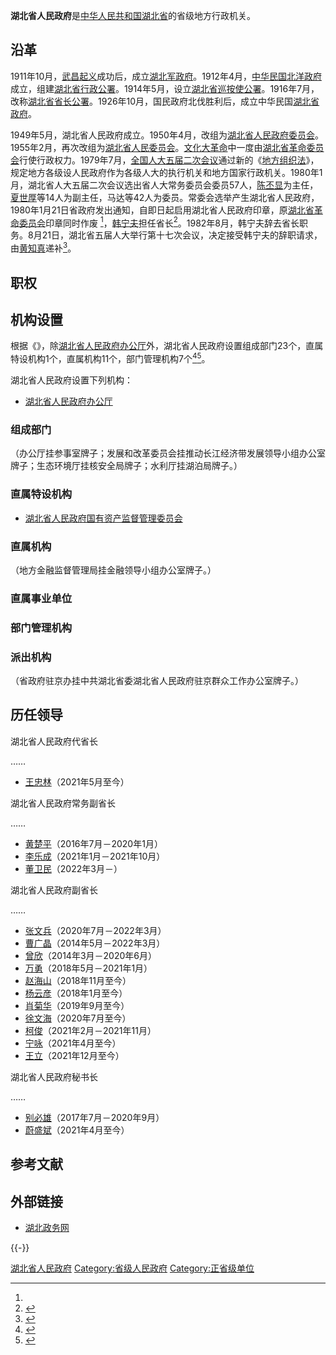 {{Infobox PRCG
|机构名称=湖北省人民政府
|标志1=National Emblem of the People's Republic of China (2).svg
|标志1说明=[[s:国务院关于国家行政机关和企业事业单位社会团体印章管理的规定|1999年规定]]：[[印章|印章]][[直径|直径]]5[[厘米|厘米]]，中央刊[[中华人民共和国国徽|国徽]]，由[[中华人民共和国国务院|国务院]]制发。
|职位1=[[湖北省省长列表|省长]]
|人员1=[[王忠林_(1962年)|王忠林]]
|职位2=副省长
|人员2=[[董卫民|董卫民]]、{{wrap}}[[赵海山|赵海山]]、{{wrap}}[[杨云彦|杨云彦]]、{{wrap}}[[肖菊华|肖菊华]]、{{wrap}}[[徐文海|徐文海]]、{{wrap}}[[宁咏|宁　咏]]、{{wrap}}[[王立_(1966年)|王　立]]
|人数2=7
|职位3=秘书长
|人员3=[[蔚盛斌|蔚盛斌]]
|授权法源=[[s:中华人民共和国宪法|中华人民共和国宪法]]
|组织法规=[[s:中华人民共和国地方各级人民代表大会和地方各级人民政府组织法|中华人民共和国地方各级人民代表大会和地方各级人民政府组织法]]<br>[[s:湖北省人民政府工作规则|湖北省人民政府工作规则]]
|业务上级机构=[[中华人民共和国国务院|中华人民共和国国务院]]
|组织上级机构=[[湖北省人民代表大会|湖北省人民代表大会]]<br>[[湖北省人民代表大会常务委员会|湖北省人民代表大会常务委员会]]
|机构类型=[[:分类:省级人民政府|省级人民政府]]
|行政级别=正省级
|子类1=[[湖北省人民政府办公厅|办公厅]]
|子项1=1
|子类2=[[湖北省人民政府组成部门|组成部门]]
|子项2=23
|子类3=[[湖北省人民政府直属特设机构|直属特设机构]]
|子项3=1
|子类4=[[湖北省人民政府直属机构|直属机构]]
|子项4=11
|子类5=[[湖北省人民政府部门管理机构|部门管理机构]]
|子项5=7
|地址1=[[湖北省|湖北省]][[武汉市|武汉市]][[武昌区|武昌区]]洪山路7号
|官网={{Official|http://www.hubei.gov.cn/|www.hubei.gov.cn}}
|场所1=湖北省人民政府办公厅
|电话1={{Tel|86|27|87232371}}
|a=[[中国共产党湖北省委员会|中国共产党湖北省委员会]]
|b=[[湖北省人民代表大会常务委员会|湖北省人民代表大会常务委员会]]
|c=[[中国人民政治协商会议湖北省委员会|中国人民政治协商会议湖北省委员会]]
|d=[[中国共产党湖北省纪律检查委员会|中国共产党湖北省纪律检查委员会]]
|e=[[湖北省监察委员会|湖北省监察委员会]]
|f=[[湖北省高级人民法院|湖北省高级人民法院]]
|g=[[湖北省人民检察院|湖北省人民检察院]]
|d=[[中国人民解放军湖北省军区|中国人民解放军湖北省军区]]
}}
'''湖北省人民政府'''是[[中华人民共和国|中华人民共和国]][[湖北省|湖北省]]的省级地方行政机关。

== 沿革 ==
1911年10月，[[武昌起义|武昌起义]]成功后，成立[[湖北军政府|湖北军政府]]。1912年4月，[[中华民国北洋政府|中华民国北洋政府]]成立，组建[[湖北省行政公署|湖北省行政公署]]。1914年5月，设立[[湖北省巡按使公署|湖北省巡按使公署]]。1916年7月，改称[[湖北省省长公署|湖北省省长公署]]。1926年10月，国民政府北伐胜利后，成立中华民国[[湖北省政府_(中华民国)|湖北省政府]]。

1949年5月，湖北省人民政府成立。1950年4月，改组为[[湖北省人民政府委员会|湖北省人民政府委员会]]。1955年2月，再次改组为[[湖北省人民委员会|湖北省人民委员会]]。[[文化大革命|文化大革命]]中一度由[[湖北省革命委员会|湖北省革命委员会]]行使行政权力。1979年7月，[[全国人大五届二次会议|全国人大五届二次会议]]通过新的《[[中华人民共和国地方组织法|地方组织法]]》，规定地方各级设人民政府作为各级人大的执行机关和地方国家行政机关。1980年1月，湖北省人大五届二次会议选出省人大常务委员会委员57人，[[陈丕显|陈丕显]]为主任，[[夏世厚|夏世厚]]等14人为副主任，马达等42人为委员。常委会选举产生湖北省人民政府，1980年1月21日省政府发出通知，自即日起启用湖北省人民政府印章，原[[湖北省革命委员会|湖北省革命委员会]]印章同时作废 <ref name=fkgqq />，[[韩宁夫|韩宁夫]]担任省长<ref>{{Cite book|title=湖北省志 政权|last=湖北省地方志编纂委员会编|publisher=武汉：湖北人民出版社|year=1996.10|isbn=7-216-01975-X|pages=371-372}}</ref>。1982年8月，韩宁夫辞去省长职务。8月21日，湖北省五届人大举行第十七次会议，决定接受韩宁夫的辞职请求，由[[黄知真|黄知真]]递补<ref name=fkgqq>{{Cite book|title=湖北省志 大事记|last=湖北省地方志编纂委员会编|publisher=武汉：[[湖北人民出版社|湖北人民出版社]]|year=1990.12|isbn=7-216-00699-2|pages=740}}</ref>。

== 职权 ==
{{:人民政府}}
== 机构设置 ==
根据《{{s|湖北省机构改革方案}}》，除[[湖北省人民政府办公厅|湖北省人民政府办公厅]]外，湖北省人民政府设置组成部门23个，直属特设机构1个，直属机构11个，部门管理机构7个<ref name="三定方案">{{cite web |author1=质量云 |title=汇总（一）：12个省机构设置图表（22个省机构改革方案获批） |url=https://www.sohu.com/a/271124581_744299 |website=搜狐网新闻 |accessdate=2019-06-12 |location=北京 |language=zh-cn |archive-date=2021-10-14 |archive-url=https://web.archive.org/web/20211014135029/https://www.sohu.com/a/271124581_744299 |dead-url=no }}</ref><ref name="三定方案2">{{cite web |author1=质量云 |title=总汇：31个省份机构改革方案全部获批（图表） |url=http://www.sohu.com/a/276058599_744299 |website=搜狐网新闻 |accessdate=2019-06-12 |location=北京 |language=zh-cn |archive-date=2019-06-17 |archive-url=https://web.archive.org/web/20190617153600/http://www.sohu.com/a/276058599_744299 |dead-url=no }}</ref>。

湖北省人民政府设置下列机构：
* [[湖北省人民政府办公厅|湖北省人民政府办公厅]]
=== 组成部门 ===
{{columns-list|2|
* [[湖北省发展和改革委员会|湖北省发展和改革委员会]]
* [[湖北省教育厅|湖北省教育厅]]
* [[湖北省科学技术厅|湖北省科学技术厅]]
* [[湖北省经济和信息化厅|湖北省经济和信息化厅]]
* [[湖北省民族宗教事务委员会|湖北省民族宗教事务委员会]]
* [[湖北省公安厅|湖北省公安厅]]
* [[湖北省民政厅|湖北省民政厅]]
* [[湖北省司法厅|湖北省司法厅]]
* [[湖北省财政厅|湖北省财政厅]]
* [[湖北省人力资源和社会保障厅|湖北省人力资源和社会保障厅]]
* [[湖北省自然资源厅|湖北省自然资源厅]]
* [[湖北省生态环境厅|湖北省生态环境厅]]
* [[湖北省住房和城乡建设厅|湖北省住房和城乡建设厅]]
* [[湖北省交通运输厅|湖北省交通运输厅]]
* [[湖北省水利厅|湖北省水利厅]]
* [[湖北省农业农村厅|湖北省农业农村厅]]
* [[湖北省商务厅|湖北省商务厅]]
* [[湖北省文化和旅游厅|湖北省文化和旅游厅]]
* [[湖北省卫生健康委员会|湖北省卫生健康委员会]]
* [[湖北省退役军人事务厅|湖北省退役军人事务厅]]
* [[湖北省应急管理厅|湖北省应急管理厅]]
* [[湖北省审计厅|湖北省审计厅]]
}}
（办公厅挂参事室牌子；发展和改革委员会挂推动长江经济带发展领导小组办公室牌子；生态环境厅挂核安全局牌子；水利厅挂湖泊局牌子。）

=== 直属特设机构 ===
*  [[湖北省人民政府国有资产监督管理委员会|湖北省人民政府国有资产监督管理委员会]]

=== 直属机构 ===
{{columns-list|2|
* [[湖北省市场监督管理局|湖北省市场监督管理局]]
* [[湖北省广播电视局|湖北省广播电视局]]
* [[湖北省体育局|湖北省体育局]]
* [[湖北省统计局|湖北省统计局]]
* [[湖北省医疗保障局|湖北省医疗保障局]]
* [[湖北省人民防空办公室|湖北省人民防空办公室]]
* [[湖北省人民政府研究室|湖北省人民政府研究室]]
* [[湖北省乡村振兴局|湖北省乡村振兴局]]
* [[湖北省地方金融监督管理局|湖北省地方金融监督管理局]]
* [[湖北省机关事务管理局|湖北省机关事务管理局]]
* [[湖北省公共资源交易监督管理局|湖北省公共资源交易监督管理局]]
}}
（地方金融监督管理局挂金融领导小组办公室牌子。）

=== 直属事业单位 ===
{{columns-list|2|
* [[湖北省社会科学院|湖北省社会科学院]]
* [[湖北省农业科学院|湖北省农业科学院]]
* [[湖北省戒毒管理局|湖北省戒毒管理局]]
* [[湖北省人民政府大数据中心|湖北省人民政府大数据中心]]
* [[湖北广播电视台|湖北广播电视台]]
}}

=== 部门管理机构 ===
{{columns-list|2|
* [[湖北省政务管理办公室|湖北省政务管理办公室]]，由省政府办公厅管理。
* [[湖北省粮食局|湖北省粮食局]]，由省发展改革委管理。
* [[湖北省能源局|湖北省能源局]]，由省发展改革委管理。
* [[湖北省监狱管理局|湖北省监狱管理局]]，由省司法厅管理。
* [[湖北省林业局|湖北省林业局]]，由省自然资源厅管理。
* [[湖北省药品监督管理局|湖北省药品监督管理局]]，由省市场监管局管理。
* [[湖北省知识产权局|湖北省知识产权局]]，由省市场监管局管理。
}}

=== 派出机构 ===
{{columns-list|2|
*[[湖北省人民政府驻北京办事处|湖北省人民政府驻北京办事处]]
*[[湖北省人民政府驻上海（江苏、浙江）办事处|湖北省人民政府驻上海（江苏、浙江）办事处]]
*[[湖北省人民政府驻深圳办事处|湖北省人民政府驻深圳办事处]]
*[[湖北省人民政府驻厦门办事处|湖北省人民政府驻厦门办事处]]
*[[湖北省人民政府驻海南办事处|湖北省人民政府驻海南办事处]]
*[[湖北省人民政府驻山西办事处|湖北省人民政府驻山西办事处]]
*[[东湖新技术开发区|东湖新技术开发区管理委员会]]（委托武汉市管理）
*[[武汉新港|武汉新港管理委员会]]（委托武汉市管理）
}}
（省政府驻京办挂中共湖北省委湖北省人民政府驻京群众工作办公室牌子。）

== 历任领导 ==
{{参见|湖北行政长官列表}}
{{col-begin}}
{{col-2}}
; 湖北省人民政府代省长
……
* [[王忠林_(1962年)|王忠林]]（2021年5月至今）
{{col-2}}
; 湖北省人民政府常务副省长
……
* [[黄楚平|黄楚平]]（2016年7月－2020年1月）
* [[李乐成|李乐成]]（2021年1月－2021年10月）
* [[董卫民|董卫民]]（2022年3月－）
; 湖北省人民政府副省长
……
* [[张文兵|张文兵]]（2020年7月－2022年3月）
* [[曹广晶|曹广晶]]（2014年5月－2022年3月）
* [[曾欣|曾欣]]（2014年3月－2020年6月）
* [[万勇|万勇]]（2018年5月－2021年1月）
* [[赵海山|赵海山]]（2018年11月至今）
* [[杨云彦|杨云彦]]（2018年1月至今）
* [[肖菊华|肖菊华]]（2019年9月至今）
* [[徐文海|徐文海]]（2020年7月至今）
* [[柯俊_(1965年)|柯俊]]（2021年2月－2021年11月）
* [[宁咏|宁咏]]（2021年4月至今）
* [[王立_(1966年)|王立]]（2021年12月至今）
; 湖北省人民政府秘书长
……
* [[别必雄|别必雄]]（2017年7月－2020年9月）
* [[蔚盛斌|蔚盛斌]]（2021年4月至今）
{{col-end}}

== 参考文献 ==
{{Reflist|2}}

==外部链接==
*[https://web.archive.org/web/20090917031326/http://www.hubei.gov.cn/ 湖北政务网]

{{-}}
{{s-start}}
{{s-before|{{Flagicon|ROC}} [[湖北省政府|湖北省政府]]}}
{{s-title|rows=2| [[湖北省|湖北省]]最高行政机关|1949年5月－1950年4月；<br />1980年1月－}}
{{s-after|{{Flagicon|PRC}} [[湖北省人民政府委员会|湖北省人民政府委员会]]}}
{{s-before|{{Flagicon|PRC}} [[湖北省革命委员会|湖北省革命委员会]]}}
{{s-inc}}
{{s-end}}
{{中华人民共和国各省级行政区|行政机关}}
{{中华人民共和国湖北省地方领导人|nocat}}
{{湖北省人民政府}}

[[Category:湖北省人民政府|]]
[[Category:省级人民政府|Category:省级人民政府]]
[[Category:正省级单位|Category:正省级单位]]